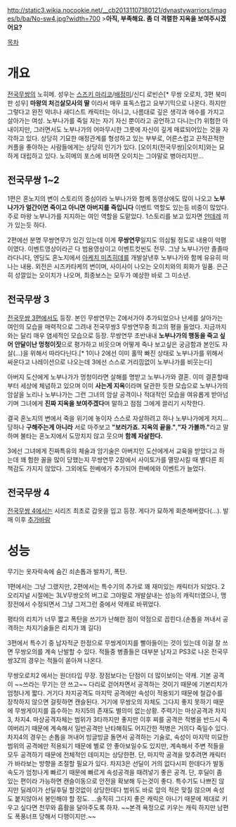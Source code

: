 http://static3.wikia.nocookie.net/__cb20131107180121/dynastywarriors/images/b/ba/No-sw4.jpg?width=700
>'''아직, 부족해요. 좀 더 격렬한 지옥을 보여주시겠어요?'''

[[목차]]

= 개요 =
[[전국무쌍]]의 노히메. 성우는 [[스즈키 마리코]]/[[배정미]]/신디 로빈슨[* 무쌍 오로치, 3편 북미판 성우] '''마왕의 처'''겸'''살모사의 딸''' 이라서 매우 표독스럽고 요부기믹으로 나온다. 하지만 그렇다고 완전 악녀나 새디스트 캐릭터는 아니고, 나름대로 깊은 생각과 애수를 가지고 살아가는 여성. 노부나가를 죽일 자는 자기 자신 뿐이라고 공언하고 다니는(?) 위험한 아내이지만, 그러면서도 노부나가의 어마무시한 그릇에 자신이 깊게 매료되어있는 것을 자각하고 있다. 상당히 기묘한 애정관계를 형성하고 있는 부부로, 어른스럽고 끈적끈적한 커플을 좋아하는 사람들에게는 상당히 인기가 있다. [오이치(전국무쌍)|오이치]와는 묘하게 대립하고 있다. 노히메의 포스에 비하면 오이치는 그야말로 병아리지만...
== 전국무쌍 1~2 ==
1편은 혼노지의 변이 스토리의 중심이라 노부나가와 함께 동영상에도 많이 나오고 '''노부나가가 얼간이면 죽이고 아니면 아버지를 죽입니다''' 이벤트 역할도 있는등 비중이 많았다. 주로 마왕 노부나가를 지지하는 여인 역할을 도맡았다. 1스토리를 보고 있자면 [[얀데레]] 끼가 있는듯 하다.

2편에선 분명 무쌍연무가 있긴 있는데 이게 '''무쌍연무'''일지도 의심될 정도로 내용이 악평이였다. 이벤트영상이라곤 다 범용영상이고 이벤트컷씬도 전무. 그냥 노부나가만 졸졸따라다니다, 엔딩도 혼노지에서 [[아케치 미츠히데]]를 개발살낸후 노부나가와 함께 유유히 떠나는 내용. 외전은 시즈카타케의 변이며, 사이사이 나오는 오이치와의 회화가 일품. 은근히 성깔있는 오이치가 나오며, 최종보스는 모두가 예상한 바로 그 미소년.
== 전국무쌍 3 ==
[[전국무쌍 3]]편에서도 등장. 본인 무쌍연무는 Z에서가야 추가되었으나 난세를 살아가는 여인의 모습을 매력적으로 그려내 전국무쌍3 무쌍연무중 최고의 평을 들었다. 지금까지와는 달리 매우 염세적인 모습으로 등장. 무쌍연무 초반내내 '''노부나가의 행동을 죽고 싶어 안달이난 멍청이짓'''으로 평가하고 비웃으며 어떻게 죽나 보고싶은 궁금함과 본인도 자살(...)을 위해서 따라다닌다.[* 1이나 2에선 이미 홀딱 빠진 상태로 노부나가를 위해서 싸운다고 나레이션으로 나오는데 3에선 스스로 거리낌없이 노부나가를 비웃는다]

아버지 도산에게 노부나가가 멍청이라면 살해를 명받고 노부나가와 결혼. 이미 결혼할때부터 세상에 체념하고 있으며 이미 '''사는게 지옥'''이라며 달관한 듯한 모습으로 노부나가의 암살을 노리나 노부나가는 그런 그녀의 암살 공격이나 적대적인 모습을 여유롭게 받아넘기며 그녀에게 '''진짜 지옥을 보여주겠다'''며 말하고 점점 그에게 끌리기 시작한다. 

결국 혼노지의 변에서 죽을 위기에 놓이자 스스로 자살하려고 하나 노부나가에게 저지...당하나 '''구해주는게 아니라''' 서로 마주보고 '''"보러가죠. 지옥의 끝을."''','''"자 가볼까."'''라고 말하며 불타는 혼노지에서 도망치지 않고 웃으며 '''함께 자살한다.'''

3에선 그녀에게 진짜특유의 체술과 암기술은 아버지인 도산에게서 교육을 받았다고 하는데 꽤 험한 꼴을 많이 당했는지 무쌍연무 2장에서 사이토가를 멸망시킬 때 별다른 죄책감도 가지지 않았다. 그외에도 한베에가 추가되어 한베에와 이벤트가 늘었다.
== 전국무쌍 4 ==
[[전국무쌍 4]]에서는 시리즈 최초로 갑옷을 입고 등장. 게다가 묘하게 회춘해버렸다(...). 발매 이후 [[추가바람]]
= 성능 =
무기는 옷자락속에 숨긴 쇠손톱과 발차기, 폭탄.

1편에서는 그냥 그랬지만, 2편에서는 특수기의 추가로 꽤 재미있는 캐릭터가 되었다. 2오리지널 시절에는 3LV무쌍오의 버그로 그야말로 개발살내는 성능의 캐릭터였으나, 맹장전에서 수정되면서 그냥 그저그런 중에서 약캐로 바뀌었다.

평타의 리치가 너무 짧고 폭탄을 쓰기가 난해한 점이 약점으로 꼽힌다.(손톱을 꺼내서 공격하는 차지기술들은 리치가 꽤 길다)

3편에서 특수기 중 남자적군 한정으로 무쌍게이지를 빨아들이는 것이 있는데 이걸 잘 쓰면 무쌍오의를 계속 난발할 수 있다. 적들중 병졸들은 대부분 남자고 PS3로 나온 전국무쌍3Z의 경우는 적들이 쏟아져 나온다.

무쌍오로치2 에서는 원더타입 무장. 장점보다는 단점이 더 많이보이는 약캐. 기본 공격이 ~~쓰라는 무기는 안 쓰고~~ 다리로 걷어차면서 공격하는 것이기 때문에 기본리치가 엄청나게 짧다. 거기다 차지공격도 마지막 공격에만 속성이 적용되기 때문에 철갑수를 장착하지 않으면 걸핏하면 캔슬된다.
거기에 무쌍오의 자체도 그다지 좋지 못하기 때문에 무쌍게이지를 흡수하는 차지5의 존재도 별의미 없는상황.
주력기는 마상공격과 차지3, 차지4. 마상공격자체는 범위가 3타까지만 좋지만 이후 찌를 공격은 적병을 반드시 죽여버리기 때문에 계속해서 일반공격만 난타해줘도 어지간한 적병은 거의다 죽일수 있다.
차지4의 경우는 손톱을 꺼내어 빙글빙글 돌면서 공격하는 기술로, 속성이 마지막 미묘한 범위의 공격에만 적용되기 때문에 별로 안 좋아보일수도 있지만, 계속해서 주변 적들을 모두 공격하기 때문에 전체적인 데미지는 상당한편. 단, 마지막 공격을 맞추려면 캐릭터가 바라보는 방향을 조절할 필요가 있다.
차지3은 선딜이 거의 없다시피 한데다가 발동속도가 엄청나게 빠르기 때문에 빠르게 속성공격을 때려넣기 좋은 공격. 단, 후딜이 좀 있는 편이라 가능하면 캔슬이동으로 안전을 확보해 두는것이 좋다.
특수기도 나쁘진 않지만 딜레이가 선딜후딜 할것없이 상당한데다 범위도 바로 앞의 적은 맞질 않으며 속성도 붙지않아서 봉인해야 할 정도.
...솔직히 그다지 좋은 캐릭은 아니기 때문에 제대로 키우고 싶다면 천무와 흡활을 달아주도록 하자. ~~본격 욕정으로 키우는 캐릭 하지만 남편도 폭풍너프 당해서 다행이지만.~~
